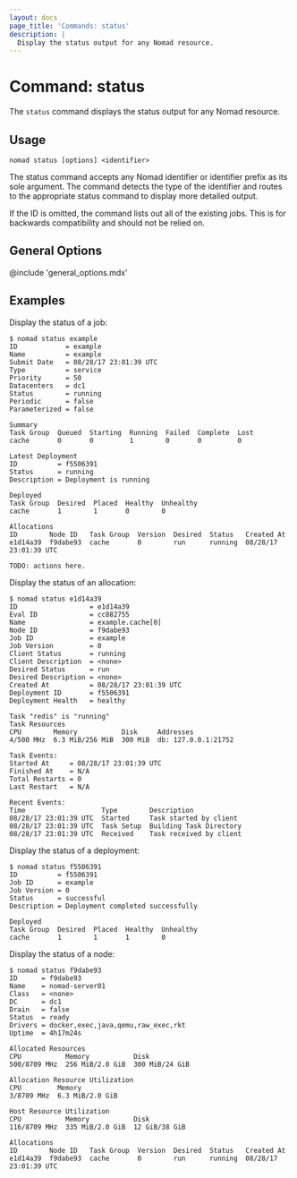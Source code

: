 ```yaml
---
layout: docs
page_title: 'Commands: status'
description: |
  Display the status output for any Nomad resource.
---
```


# Command: status

The `status` command displays the status output for any Nomad resource.

## Usage

```plaintext
nomad status [options] <identifier>
```

The status command accepts any Nomad identifier or identifier prefix as its sole
argument. The command detects the type of the identifier and routes to the
appropriate status command to display more detailed output.

If the ID is omitted, the command lists out all of the existing jobs. This is
for backwards compatibility and should not be relied on.

## General Options

@include 'general_options.mdx'

## Examples

Display the status of a job:

```shell-session
$ nomad status example
ID            = example
Name          = example
Submit Date   = 08/28/17 23:01:39 UTC
Type          = service
Priority      = 50
Datacenters   = dc1
Status        = running
Periodic      = false
Parameterized = false

Summary
Task Group  Queued  Starting  Running  Failed  Complete  Lost
cache       0       0         1        0       0         0

Latest Deployment
ID          = f5506391
Status      = running
Description = Deployment is running

Deployed
Task Group  Desired  Placed  Healthy  Unhealthy
cache       1        1       0        0

Allocations
ID        Node ID   Task Group  Version  Desired  Status   Created At
e1d14a39  f9dabe93  cache       0        run      running  08/28/17 23:01:39 UTC

TODO: actions here.
```

Display the status of an allocation:

```shell-session
$ nomad status e1d14a39
ID                  = e1d14a39
Eval ID             = cc882755
Name                = example.cache[0]
Node ID             = f9dabe93
Job ID              = example
Job Version         = 0
Client Status       = running
Client Description  = <none>
Desired Status      = run
Desired Description = <none>
Created At          = 08/28/17 23:01:39 UTC
Deployment ID       = f5506391
Deployment Health   = healthy

Task "redis" is "running"
Task Resources
CPU        Memory           Disk     Addresses
4/500 MHz  6.3 MiB/256 MiB  300 MiB  db: 127.0.0.1:21752

Task Events:
Started At     = 08/28/17 23:01:39 UTC
Finished At    = N/A
Total Restarts = 0
Last Restart   = N/A

Recent Events:
Time                   Type        Description
08/28/17 23:01:39 UTC  Started     Task started by client
08/28/17 23:01:39 UTC  Task Setup  Building Task Directory
08/28/17 23:01:39 UTC  Received    Task received by client
```

Display the status of a deployment:

```shell-session
$ nomad status f5506391
ID          = f5506391
Job ID      = example
Job Version = 0
Status      = successful
Description = Deployment completed successfully

Deployed
Task Group  Desired  Placed  Healthy  Unhealthy
cache       1        1       1        0
```

Display the status of a node:

```shell-session
$ nomad status f9dabe93
ID      = f9dabe93
Name    = nomad-server01
Class   = <none>
DC      = dc1
Drain   = false
Status  = ready
Drivers = docker,exec,java,qemu,raw_exec,rkt
Uptime  = 4h17m24s

Allocated Resources
CPU           Memory           Disk
500/8709 MHz  256 MiB/2.0 GiB  300 MiB/24 GiB

Allocation Resource Utilization
CPU         Memory
3/8709 MHz  6.3 MiB/2.0 GiB

Host Resource Utilization
CPU           Memory           Disk
116/8709 MHz  335 MiB/2.0 GiB  12 GiB/38 GiB

Allocations
ID        Node ID   Task Group  Version  Desired  Status   Created At
e1d14a39  f9dabe93  cache       0        run      running  08/28/17 23:01:39 UTC
```
